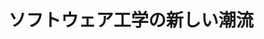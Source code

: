 ﻿---
title: "ソフトウェア工学の新しい潮流"
category: "情報理工学院"
vol: 15
interviewee: "徳田 雄洋 "
url: ""
tags: ["工学","ソフトウェア"]
pdf: "15-3.pdf"
career: ""
preface: ""
---
